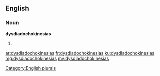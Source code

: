 ==English==

===Noun===
'''dysdiadochokinesias'''

# {{plural of|dysdiadochokinesia}}

[[Category:English plurals]]

[[ar:dysdiadochokinesias]]
[[fr:dysdiadochokinesias]]
[[ku:dysdiadochokinesias]]
[[mg:dysdiadochokinesias]]
[[my:dysdiadochokinesias]]